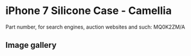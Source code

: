
# iPhone 7 Silicone Case - Camellia

Part number, for search engines, auction websites and such: MQ0K2ZM/A

## Image gallery

<div style={{ width: "768px" }}>
  <GalleryComponent
    images={[
      {
        original: "/everysource/MQ0K2.png",
        thumbnail: "/everypreview/MQ0K2.png",
      },
      {
        original: "/everysource/MQ0K2_AV1_GOLD.png",
        thumbnail: "/everypreview/MQ0K2_AV1_GOLD.png",
      },
      {
        original: "/everysource/MQ0K2_AV1_JET_BLACK.png",
        thumbnail: "/everypreview/MQ0K2_AV1_JET_BLACK.png",
      },
      {
        original: "/everysource/MQ0K2_AV1_RED.png",
        thumbnail: "/everypreview/MQ0K2_AV1_RED.png",
      },
      {
        original: "/everysource/MQ0K2_AV1_SILVER.png",
        thumbnail: "/everypreview/MQ0K2_AV1_SILVER.png",
      },
      {
        original: "/everysource/MQ0K2_AV2.png",
        thumbnail: "/everypreview/MQ0K2_AV2.png",
      }
    ]}
  />
</div>